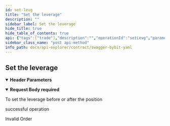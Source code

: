 ```yaml
---
id: set-levg
title: "Set the leverage"
description: ""
sidebar_label: Set the leverage
hide_title: true
hide_table_of_contents: true
api: {"tags":["trade"],"description":"","operationId":"setLevg","parameters":[{"name":"apiKey","in":"header","description":"If not input, it'll use a default one","required":false,"schema":{"type":"string"}},{"name":"secret","in":"header","description":"If not input, it'll use a default one","required":false,"schema":{"type":"string"}}],"responses":{"200":{"description":"successful operation"},"400":{"description":"Invalid Order","content":{"application/json":{"example":{"status":400,"message":"Invalid Order"}}}}},"requestBody":{"content":{"application/json":{"schema":{"type":"object","properties":{"symbol":{"type":"string","description":"Symbol name"},"buyLeverage":{"type":"string","decription":"Must be greater than 0 and less than the risk limit leverage."},"sellLeverage":{"type":"string","decription":"Must be greater than 0 and less than the risk limit leverage."}}}}},"description":"To set the leverage before or after the position","required":true},"method":"post","path":"/contract/v3/private/position/set-leverage","servers":[{"url":"https://api-testnet.bybit.com","description":"Testnet server"}],"jsonRequestBodyExample":{"symbol":"string","buyLeverage":"string","sellLeverage":"string"},"info":{"description":"Here is decription\n","version":"2.0.0","title":"Swagger Bybit YAML","termsOfService":"http://swagger.io/terms/"},"postman":{"name":"Set the leverage","description":{"content":"","type":"text/plain"},"url":{"path":["contract","v3","private","position","set-leverage"],"host":["{{baseUrl}}"],"query":[],"variable":[]},"header":[{"disabled":false,"description":{"content":"If not input, it'll use a default one","type":"text/plain"},"key":"apiKey","value":""},{"disabled":false,"description":{"content":"If not input, it'll use a default one","type":"text/plain"},"key":"secret","value":""},{"key":"Content-Type","value":"application/json"},{"key":"Accept","value":"application/json"}],"method":"POST","body":{"mode":"raw","raw":"\"\"","options":{"raw":{"language":"json"}}}}}
sidebar_class_name: "post api-method"
info_path: docs/api-explorer/contract/swagger-bybit-yaml
---
```



## Set the leverage

<details style={{"marginBottom":"1rem"}} data-collapsed={false} open={true}><summary style={{}}><strong>Header Parameters</strong></summary><div><ul><ParamsItem className={"paramsItem"} param={{"name":"apiKey","in":"header","description":"If not input, it'll use a default one","required":false,"schema":{"type":"string"}}}></ParamsItem><ParamsItem className={"paramsItem"} param={{"name":"secret","in":"header","description":"If not input, it'll use a default one","required":false,"schema":{"type":"string"}}}></ParamsItem></ul></div></details><MimeTabs><TabItem label={"application/json"} value={"application/json-schema"}><details style={{}} data-collapsed={false} open={true}><summary style={{"textAlign":"left"}}><strong>Request Body</strong><strong style={{"fontSize":"var(--ifm-code-font-size)","color":"var(--openapi-required)"}}> required</strong></summary><div style={{"textAlign":"left","marginLeft":"1rem"}}><div style={{"marginTop":"1rem","marginBottom":"1rem"}}>

To set the leverage before or after the position

</div></div><ul style={{"marginLeft":"1rem"}}><SchemaItem collapsible={false} name={"symbol"} required={false} schemaDescription={"Symbol name"} schemaName={"string"} qualifierMessage={undefined} defaultValue={undefined}></SchemaItem><SchemaItem collapsible={false} name={"buyLeverage"} required={false} schemaDescription={undefined} schemaName={"string"} qualifierMessage={undefined} defaultValue={undefined}></SchemaItem><SchemaItem collapsible={false} name={"sellLeverage"} required={false} schemaDescription={undefined} schemaName={"string"} qualifierMessage={undefined} defaultValue={undefined}></SchemaItem></ul></details></TabItem></MimeTabs><div><ApiTabs><TabItem label={"200"} value={"200"}><div>

successful operation

</div><div></div></TabItem><TabItem label={"400"} value={"400"}><div>

Invalid Order

</div><div><MimeTabs schemaType={"response"}><TabItem label={"application/json"} value={"application/json"}><SchemaTabs><TabItem label={"Example"} value={"Example"}><ResponseSamples responseExample={"{\n  \"status\": 400,\n  \"message\": \"Invalid Order\"\n}"} language={"json"}></ResponseSamples></TabItem></SchemaTabs></TabItem></MimeTabs></div></TabItem></ApiTabs></div>
      